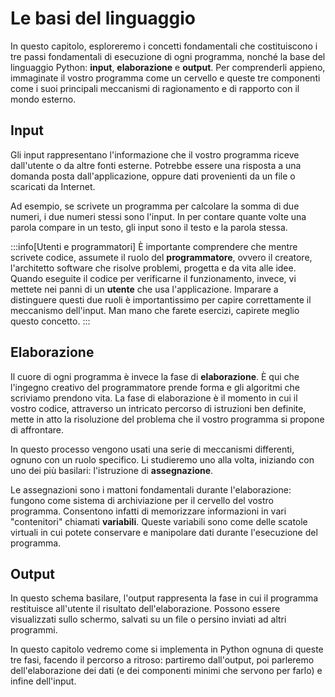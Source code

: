 
# Le basi del linguaggio
In questo capitolo, esploreremo i concetti fondamentali che costituiscono i tre passi fondamentali di esecuzione di ogni programma, nonché la base del linguaggio Python: **input**, **elaborazione** e **output**. Per comprenderli appieno, immaginate il vostro programma come un cervello e queste tre componenti come i suoi principali meccanismi di ragionamento e di rapporto con il mondo esterno.

## Input

Gli input rappresentano l'informazione che il vostro programma riceve dall'utente o da altre fonti esterne. Potrebbe essere una risposta a una domanda posta dall'applicazione, oppure dati provenienti da un file o scaricati da Internet.

Ad esempio, se scrivete un programma per calcolare la somma di due numeri, i due numeri stessi sono l'input. In per contare quante volte una parola compare in un testo, gli input sono il testo e la parola stessa.

:::info[Utenti e programmatori]
È importante comprendere che mentre scrivete codice, assumete il ruolo del **programmatore**, ovvero il creatore, l'architetto software che risolve problemi, progetta e da vita alle idee. Quando eseguite il codice per verificarne il funzionamento, invece, vi mettete nei panni di un **utente** che usa l'applicazione.
Imparare a distinguere questi due ruoli è importantissimo per capire correttamente il meccanismo dell'input. Man mano che farete esercizi, capirete meglio questo concetto.
:::

## Elaborazione
Il cuore di ogni programma è invece la fase di **elaborazione**. È qui che l'ingegno creativo del programmatore prende forma e gli algoritmi che scriviamo prendono vita. La fase di elaborazione è il momento in cui il vostro codice, attraverso un intricato percorso di istruzioni ben definite, mette in atto la risoluzione del problema che il vostro programma si propone di affrontare.

In questo processo vengono usati una serie di meccanismi differenti, ognuno con un ruolo specifico. Li studieremo uno alla volta, iniziando con uno dei più basilari: l'istruzione di **assegnazione**.

Le assegnazioni sono i mattoni fondamentali durante l'elaborazione: fungono come sistema di archiviazione per il cervello del vostro programma. Consentono infatti di memorizzare informazioni in vari "contenitori" chiamati **variabili**. Queste variabili sono come delle scatole virtuali in cui potete conservare e manipolare dati durante l'esecuzione del programma.

## Output
In questo schema basilare, l'output rappresenta la fase in cui il programma restituisce all'utente il risultato dell'elaborazione. Possono essere visualizzati sullo schermo, salvati su un file o persino inviati ad altri programmi.

In questo capitolo vedremo come si implementa in Python ognuna di queste tre fasi, facendo il percorso a ritroso: partiremo dall'output, poi parleremo dell'elaborazione dei dati (e dei componenti minimi che servono per farlo) e infine dell'input.

<DocCardList />